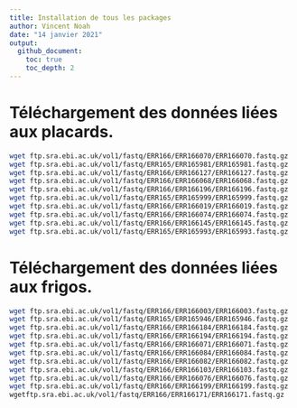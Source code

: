 ```yaml
---
title: Installation de tous les packages
author: Vincent Noah
date: "14 janvier 2021"
output:
  github_document:
    toc: true
    toc_depth: 2
---
```



# Téléchargement des données liées aux placards. 

```bash
wget ftp.sra.ebi.ac.uk/vol1/fastq/ERR166/ERR166070/ERR166070.fastq.gz
wget ftp.sra.ebi.ac.uk/vol1/fastq/ERR165/ERR165981/ERR165981.fastq.gz
wget ftp.sra.ebi.ac.uk/vol1/fastq/ERR166/ERR166127/ERR166127.fastq.gz
wget ftp.sra.ebi.ac.uk/vol1/fastq/ERR166/ERR166068/ERR166068.fastq.gz
wget ftp.sra.ebi.ac.uk/vol1/fastq/ERR166/ERR166196/ERR166196.fastq.gz
wget ftp.sra.ebi.ac.uk/vol1/fastq/ERR165/ERR165999/ERR165999.fastq.gz
wget ftp.sra.ebi.ac.uk/vol1/fastq/ERR166/ERR166019/ERR166019.fastq.gz
wget ftp.sra.ebi.ac.uk/vol1/fastq/ERR166/ERR166074/ERR166074.fastq.gz
wget ftp.sra.ebi.ac.uk/vol1/fastq/ERR166/ERR166145/ERR166145.fastq.gz
wget ftp.sra.ebi.ac.uk/vol1/fastq/ERR165/ERR165993/ERR165993.fastq.gz
```

# Téléchargement des données liées aux frigos. 

```bash
wget ftp.sra.ebi.ac.uk/vol1/fastq/ERR166/ERR166003/ERR166003.fastq.gz
wget ftp.sra.ebi.ac.uk/vol1/fastq/ERR165/ERR165946/ERR165946.fastq.gz
wget ftp.sra.ebi.ac.uk/vol1/fastq/ERR166/ERR166184/ERR166184.fastq.gz
wget ftp.sra.ebi.ac.uk/vol1/fastq/ERR166/ERR166194/ERR166194.fastq.gz
wget ftp.sra.ebi.ac.uk/vol1/fastq/ERR166/ERR166071/ERR166071.fastq.gz
wget ftp.sra.ebi.ac.uk/vol1/fastq/ERR166/ERR166084/ERR166084.fastq.gz
wget ftp.sra.ebi.ac.uk/vol1/fastq/ERR166/ERR166082/ERR166082.fastq.gz
wget ftp.sra.ebi.ac.uk/vol1/fastq/ERR166/ERR166103/ERR166103.fastq.gz
wget ftp.sra.ebi.ac.uk/vol1/fastq/ERR166/ERR166076/ERR166076.fastq.gz
wget ftp.sra.ebi.ac.uk/vol1/fastq/ERR166/ERR166199/ERR166199.fastq.gz
wgetftp.sra.ebi.ac.uk/vol1/fastq/ERR166/ERR166171/ERR166171.fastq.gz
```
